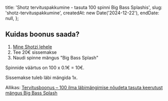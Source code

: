 
  title: 'Shotz tervituspakkumine - tasuta 100 spinni Big Bass Splashis',
  slug: 'shotz-tervituspakkumine',
  createdAt: new Date('2024-12-22'),
  endDate: null,
};

<ArticleHeader image={headerImage} title={metadata.title} />

<BonusValid date={metadata.endDate} />

## Kuidas boonus saada?

1. [Mine Shotzi lehele](https://www.shotz.com)
2. Tee 20€ sissemakse
3. Naudi spinne mängus "Big Bass Splash"

Spinnide väärtus on 100 x 0.1€ = 10€.

Sissemakse tuleb läbi mängida 1x.

Allikas: [Tervitusboonus – 100 ilma läbimängimise nõudeta tasuta keerutust mängus Big Bass Splash](https://www.shotz.com/et-ee/promotions/tervitusboonus)

<MarkBonusUsedButton slug={metadata.slug} />
